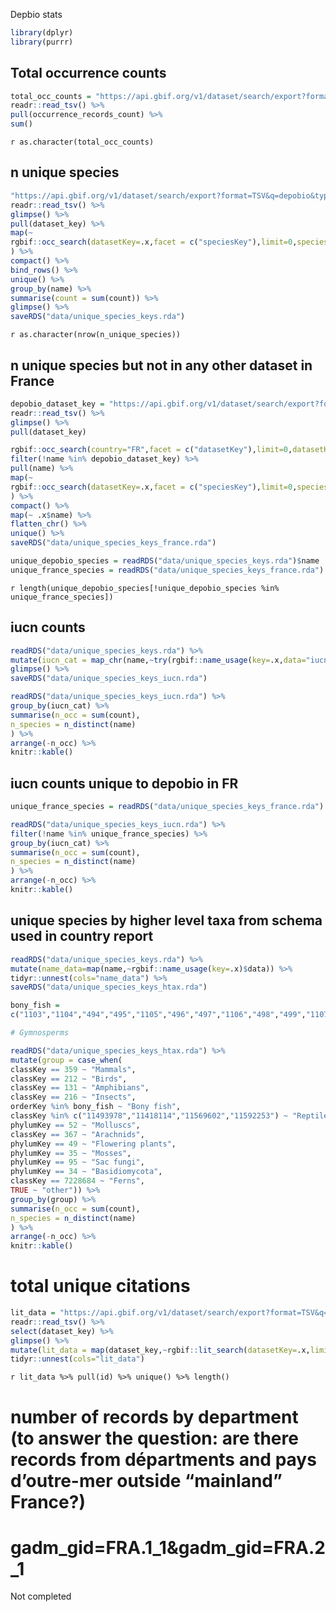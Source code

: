 Depbio stats

```r
library(dplyr)
library(purrr)
```

## Total occurrence counts

```r
total_occ_counts = "https://api.gbif.org/v1/dataset/search/export?format=TSV&q=depobio&type=OCCURRENCE" %>%
readr::read_tsv() %>%
pull(occurrence_records_count) %>% 
sum()
```

`r as.character(total_occ_counts)`

## n unique species

```r

"https://api.gbif.org/v1/dataset/search/export?format=TSV&q=depobio&type=OCCURRENCE" %>%
readr::read_tsv() %>%
glimpse() %>%
pull(dataset_key) %>% 
map(~
rgbif::occ_search(datasetKey=.x,facet = c("speciesKey"),limit=0,speciesKey.facetLimit = 100000)$facets$speciesKey 
) %>% 
compact() %>%
bind_rows() %>% 
unique() %>%
group_by(name) %>%
summarise(count = sum(count)) %>% 
glimpse() %>%
saveRDS("data/unique_species_keys.rda")
```

`r as.character(nrow(n_unique_species))`

## n unique species but not in any other dataset in France

```r

depobio_dataset_key = "https://api.gbif.org/v1/dataset/search/export?format=TSV&q=depobio&type=OCCURRENCE" %>%
readr::read_tsv() %>%
glimpse() %>%
pull(dataset_key) 

rgbif::occ_search(country="FR",facet = c("datasetKey"),limit=0,datasetKey.facetLimit = 100000)$facets$datasetKey %>% 
filter(!name %in% depobio_dataset_key) %>% 
pull(name) %>%
map(~
rgbif::occ_search(datasetKey=.x,facet = c("speciesKey"),limit=0,speciesKey.facetLimit = 100000)$facets$speciesKey 
) %>% 
compact() %>%
map(~ .x$name) %>% 
flatten_chr() %>% 
unique() %>%
saveRDS("data/unique_species_keys_france.rda")

unique_depobio_species = readRDS("data/unique_species_keys.rda")$name
unique_france_species = readRDS("data/unique_species_keys_france.rda") 

```

`r length(unique_depobio_species[!unique_depobio_species %in% unique_france_species])`

## iucn counts

```r

readRDS("data/unique_species_keys.rda") %>%
mutate(iucn_cat = map_chr(name,~try(rgbif::name_usage(key=.x,data="iucnRedListCategory")$data$category))) %>%
glimpse() %>%
saveRDS("data/unique_species_keys_iucn.rda")
```

```r

readRDS("data/unique_species_keys_iucn.rda") %>% 
group_by(iucn_cat) %>%
summarise(n_occ = sum(count),
n_species = n_distinct(name)
) %>%
arrange(-n_occ) %>% 
knitr::kable()

```

## iucn counts unique to depobio in FR

```r

unique_france_species = readRDS("data/unique_species_keys_france.rda") 

readRDS("data/unique_species_keys_iucn.rda") %>%
filter(!name %in% unique_france_species) %>%
group_by(iucn_cat) %>%
summarise(n_occ = sum(count),
n_species = n_distinct(name)
) %>%
arrange(-n_occ) %>% 
knitr::kable()

```

## unique species by higher level taxa from schema used in country report

```r
readRDS("data/unique_species_keys.rda") %>%
mutate(name_data=map(name,~rgbif::name_usage(key=.x)$data)) %>%
tidyr::unnest(cols="name_data") %>%
saveRDS("data/unique_species_keys_htax.rda")
```

```r
bony_fish =
c("1103","1104","494","495","1105","496","497","1106","498","499","1107","537","538","1153","547","1162","548","549","550","1163","1164","1165","1166","1167","1305","1067","1306","1307","1308","1068","1069","587","1310","588","589","1311","1312","1313","590","890","774","889","773","772","888","765","879","7191147","1108","1448","8454030","716","8510645","8706725","8602104","7192402","839","721","1446","1447","1492","8481794","7191407","723","7192754","1493","8454707","8617753","1444","10833565","8705315","8708973","7190953","7190987","7191426","724","7191588","7192755","1445","7192749","8603836","7190978","10726067","1450","725","7192775","726","1449","791","828","731","732","733","734","735","737","829","784","785","1453","795","796","798","1459","801","803","804","736","783","1452","790","1454","792","794","952","953","775")

# Gymnosperms

readRDS("data/unique_species_keys_htax.rda") %>% 
mutate(group = case_when(
classKey == 359 ~ "Mammals",
classKey == 212 ~ "Birds",
classKey == 131 ~ "Amphibians",
classKey == 216 ~ "Insects",
orderKey %in% bony_fish ~ "Bony fish",
classKey %in% c("11493978","11418114","11569602","11592253") ~ "Reptiles",
phylumKey == 52 ~ "Molluscs",
classKey == 367 ~ "Arachnids",
phylumKey == 49 ~ "Flowering plants",
phylumKey == 35 ~ "Mosses",
phylumKey == 95 ~ "Sac fungi",
phylumKey == 34 ~ "Basidiomycota",
classKey == 7228684 ~ "Ferns",
TRUE ~ "other")) %>% 
group_by(group) %>%
summarise(n_occ = sum(count),
n_species = n_distinct(name)
) %>%
arrange(-n_occ) %>% 
knitr::kable()

```

# total unique citations 

```r
lit_data = "https://api.gbif.org/v1/dataset/search/export?format=TSV&q=depobio&type=OCCURRENCE" %>%
readr::read_tsv() %>%
select(dataset_key) %>%
glimpse() %>%  
mutate(lit_data = map(dataset_key,~rgbif::lit_search(datasetKey=.x,limit=1000)$data)) %>% 
tidyr::unnest(cols="lit_data")
```


`r lit_data %>% pull(id) %>% unique() %>% length()`

# number of records by department (to answer the question: are there records from départments and pays d’outre-mer outside “mainland” France?)
# gadm_gid=FRA.1_1&gadm_gid=FRA.2_1

Not completed


